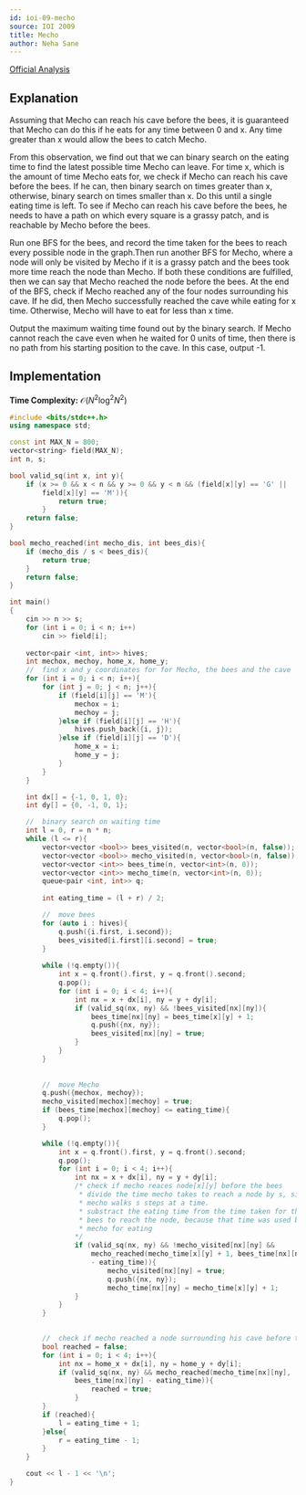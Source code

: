 ```yaml
---
id: ioi-09-mecho
source: IOI 2009
title: Mecho
author: Neha Sane
---
```

[Official Analysis](https://ioinformatics.org/files/ioi2009solutions.pdf#page=51)

## Explanation

Assuming that Mecho can reach his cave before the bees, it is guaranteed that Mecho 
can do this if he eats for any time between 0 and x. Any time greater than x would 
allow the bees to catch Mecho.

From this observation, we find out that we can binary search on the eating time to
find the latest possible time Mecho can leave. For time x, which is the amount of
time Mecho eats for, we check if Mecho can reach his cave before the bees. If he
can, then binary search on times greater than x, otherwise, binary search on times
smaller than x. Do this until a single eating time is left. To see if Mecho can 
reach his cave before the bees, he needs to have a path on which every square is a
grassy patch, and is reachable by Mecho before the bees. 

Run one BFS for the bees, and record the time taken for the bees to reach every 
possible node in the graph.Then run another BFS for Mecho, where a node will only
be visited by Mecho if it is a grassy patch and the bees took more time reach the
node than Mecho. If both these conditions are fulfilled, then we can say that Mecho
reached the node before the bees. At the end of the BFS, check if Mecho reached any
of the four nodes surrounding his cave. If he did, then Mecho successfully reached 
the cave while eating for x time. Otherwise, Mecho will have to eat for less than x 
time.

Output the maximum waiting time found out by the binary search. If Mecho cannot reach
the cave even when he waited for 0 units of time, then there is no path from his 
starting position to the cave. In this case, output -1.

## Implementation

**Time Complexity:** $\mathcal{O}(N^2\log^2N^2)$

<LanguageSection>
<CPPSection>

```cpp
#include <bits/stdc++.h>
using namespace std;

const int MAX_N = 800;
vector<string> field(MAX_N);
int n, s;

bool valid_sq(int x, int y){
	if (x >= 0 && x < n && y >= 0 && y < n && (field[x][y] == 'G' || 
		field[x][y] == 'M')){
			return true;
		}
	return false;
}

bool mecho_reached(int mecho_dis, int bees_dis){
	if (mecho_dis / s < bees_dis){
		return true;
	}
	return false;
}

int main()
{
	cin >> n >> s;
	for (int i = 0; i < n; i++)
		cin >> field[i];
	
	vector<pair <int, int>> hives;
	int mechox, mechoy, home_x, home_y;
	//  find x and y coordinates for for Mecho, the bees and the cave
	for (int i = 0; i < n; i++){
		for (int j = 0; j < n; j++){
			if (field[i][j] == 'M'){
				mechox = i;
				mechoy = j;
			}else if (field[i][j] == 'H'){
				hives.push_back({i, j});
			}else if (field[i][j] == 'D'){
				home_x = i;
				home_y = j;
			}
		}
	}

	int dx[] = {-1, 0, 1, 0};
	int dy[] = {0, -1, 0, 1};

	//  binary search on waiting time
	int l = 0, r = n * n;
	while (l <= r){
		vector<vector <bool>> bees_visited(n, vector<bool>(n, false));
		vector<vector <bool>> mecho_visited(n, vector<bool>(n, false));
		vector<vector <int>> bees_time(n, vector<int>(n, 0));
		vector<vector <int>> mecho_time(n, vector<int>(n, 0));
		queue<pair <int, int>> q;
		
		int eating_time = (l + r) / 2;

		//  move bees
		for (auto i : hives){
			q.push({i.first, i.second});
			bees_visited[i.first][i.second] = true;
		}
		
		while (!q.empty()){
			int x = q.front().first, y = q.front().second;
			q.pop();
			for (int i = 0; i < 4; i++){
				int nx = x + dx[i], ny = y + dy[i];
				if (valid_sq(nx, ny) && !bees_visited[nx][ny]){
					bees_time[nx][ny] = bees_time[x][y] + 1;    
					q.push({nx, ny});
					bees_visited[nx][ny] = true;
				}
			}
		}
		
		
		//  move Mecho
		q.push({mechox, mechoy});
		mecho_visited[mechox][mechoy] = true;
		if (bees_time[mechox][mechoy] <= eating_time){
			q.pop();
		}

		while (!q.empty()){
			int x = q.front().first, y = q.front().second;
			q.pop();
			for (int i = 0; i < 4; i++){
				int nx = x + dx[i], ny = y + dy[i];
				/* check if mecho reaces node[x][y] before the bees
				 * divide the time mecho takes to reach a node by s, since 
				 * mecho walks s steps at a time.
				 * substract the eating time from the time taken for the 
				 * bees to reach the node, because that time was used by 
				 * mecho for eating
				*/
				if (valid_sq(nx, ny) && !mecho_visited[nx][ny] && 
					mecho_reached(mecho_time[x][y] + 1, bees_time[nx][ny]
					- eating_time)){
						mecho_visited[nx][ny] = true;
						q.push({nx, ny});
						mecho_time[nx][ny] = mecho_time[x][y] + 1;
				}
			}
		}
		

		//  check if mecho reached a node surrounding his cave before the bees
		bool reached = false;
		for (int i = 0; i < 4; i++){
			int nx = home_x + dx[i], ny = home_y + dy[i];
			if (valid_sq(nx, ny) && mecho_reached(mecho_time[nx][ny], 
				bees_time[nx][ny] - eating_time)){
					reached = true;
				}
		}
		if (reached){
			l = eating_time + 1;
		}else{
			r = eating_time - 1;
		}
	}

	cout << l - 1 << '\n';
}
```

</CPPSection>

</LanguageSection>
